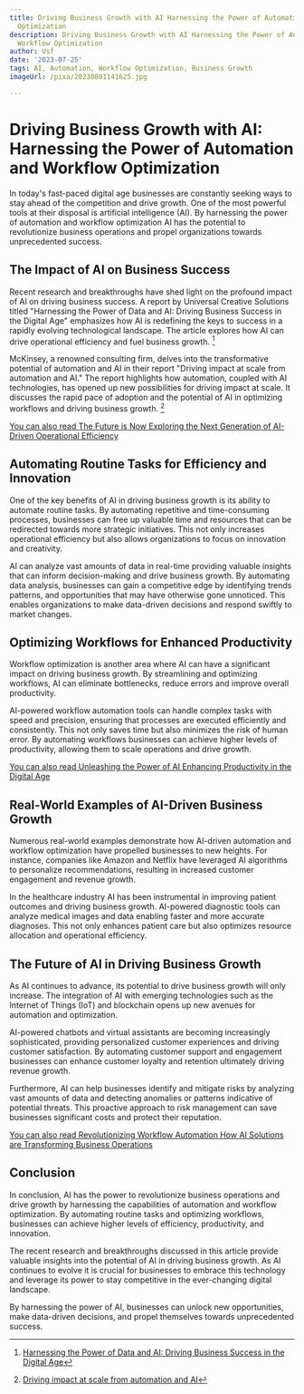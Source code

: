 ```yaml
---
title: Driving Business Growth with AI Harnessing the Power of Automation and Workflow
  Optimization
description: Driving Business Growth with AI Harnessing the Power of Automation and
  Workflow Optimization
author: Usf
date: '2023-07-25'
tags: AI, Automation, Workflow Optimization, Business Growth
imageUrl: /pixa/20230801141625.jpg

---
```

# Driving Business Growth with AI: Harnessing the Power of  Automation and Workflow Optimization

In today's fast-paced digital age businesses are constantly seeking ways to stay ahead of the competition and drive growth. One of the  most  powerful tools  at their disposal is artificial intelligence (AI). By harnessing the power of automation and workflow optimization AI has the potential to revolutionize  business operations  and propel organizations towards unprecedented success.

## The Impact of  AI on Business Success

Recent research and breakthroughs have shed light  on the profound impact of AI on driving business  success. A report by Universal Creative Solutions titled "Harnessing the Power of Data and  AI: Driving Business Success in the Digital  Age" emphasizes how AI is redefining the keys to success in a rapidly evolving technological landscape. The article explores how  AI can drive operational efficiency and fuel business growth. [^1^]

McKinsey, a renowned consulting firm, delves into the transformative potential of automation and AI in their report "Driving impact  at scale from automation  and AI." The report highlights how automation, coupled with AI technologies, has opened up new possibilities for driving impact at scale. It discusses the rapid pace of adoption and the potential of AI in optimizing  workflows and driving business growth. [^2^]

[You can also read The Future is Now Exploring the Next Generation of  AI-Driven Operational Efficiency](The%20Future%20is%20Now%20Exploring%20the%20Next%20Generation%20of%20AI-Driven%20Operational%20Efficiency)


## Automating Routine  Tasks for Efficiency and Innovation

One of the key benefits of AI in driving business  growth is its ability to automate routine tasks. By automating repetitive  and  time-consuming  processes, businesses can free up valuable time  and resources that  can be redirected towards more  strategic  initiatives. This not only increases operational efficiency  but also allows  organizations  to focus on  innovation and creativity.

AI can  analyze vast amounts of data in real-time providing  valuable insights that can inform decision-making and  drive business  growth.  By automating data analysis, businesses can gain a competitive edge by identifying trends patterns, and opportunities that may have otherwise gone unnoticed. This enables organizations to make data-driven  decisions and respond swiftly to market changes.

## Optimizing Workflows for Enhanced Productivity

Workflow optimization is another area where  AI can have a significant impact on driving business growth. By streamlining and optimizing workflows, AI can eliminate bottlenecks, reduce  errors and improve overall productivity.

AI-powered  workflow automation tools can handle complex tasks with speed  and precision, ensuring that processes are executed efficiently and consistently. This not only saves  time but also minimizes the risk  of human error. By automating workflows businesses can achieve  higher levels of productivity, allowing them to scale operations and drive growth.

[You can also read Unleashing the Power of AI Enhancing Productivity in the Digital Age](Unleashing%20the%20Power%20of%20AI%20Enhancing%20Productivity%20in%20the%20Digital%20Age)


## Real-World Examples of AI-Driven Business Growth

Numerous real-world examples demonstrate how AI-driven automation and workflow optimization  have propelled businesses to new  heights.  For  instance, companies like Amazon and  Netflix  have  leveraged AI algorithms to personalize recommendations, resulting in increased customer engagement  and revenue growth.

In the healthcare industry AI has been instrumental in improving patient outcomes and driving business growth. AI-powered diagnostic tools  can analyze medical images and data enabling  faster and  more accurate diagnoses. This not only enhances patient care but also optimizes resource allocation and operational efficiency.

## The Future of AI in  Driving Business Growth

As  AI continues to  advance, its  potential to drive business growth will only increase. The integration of  AI with emerging  technologies such as the Internet  of Things  (IoT) and  blockchain opens up new avenues for  automation and optimization.

AI-powered chatbots and virtual assistants are  becoming increasingly sophisticated, providing personalized customer experiences and driving customer satisfaction. By automating customer support and engagement businesses can enhance customer loyalty and retention ultimately driving revenue growth.

Furthermore, AI can help businesses identify and mitigate risks by analyzing vast amounts of data  and detecting anomalies  or patterns indicative  of potential threats. This proactive approach to risk management can save businesses significant costs and  protect their reputation.

[You can also read Revolutionizing Workflow Automation  How AI Solutions are Transforming Business Operations](Revolutionizing%20Workflow%20Automation%20How%20AI%20Solutions%20are%20Transforming%20Business%20Operations)


## Conclusion

In conclusion, AI  has the power to revolutionize business operations and drive growth by  harnessing the capabilities of automation and workflow optimization. By automating routine tasks  and optimizing workflows, businesses can achieve higher levels  of efficiency, productivity, and  innovation.

The recent research and breakthroughs discussed in  this article provide valuable insights  into the potential of AI in driving business growth. As AI continues to evolve it is crucial for businesses to embrace this technology and leverage its power to stay competitive in the ever-changing digital landscape.

By harnessing the power of AI, businesses can unlock new opportunities, make data-driven decisions, and propel themselves towards unprecedented success.

[^1^]: [Harnessing the Power of Data and AI: Driving Business Success in the Digital  Age](https://www.universalcreativesolutions.com/insights/harnessing-the-power-of-data-and-ai-driving-business-success-in-the-digital-age)
[^2^]: [Driving impact at scale from automation and AI](https://www.mckinsey.com/~/media/McKinsey/Business%20Functions/McKinsey%20Digital/Our%20Insights/Driving%20impact%20at%20scale%20from%20automation%20and%20AI/Driving-impact-at-scale-from-automation-and-AI.ashx)